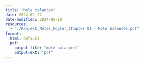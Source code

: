 ```yaml
--- 
title: "Mole balances" 
date: 2024-02-22
date-modified: 2024-05-10
resources:
  - "./Ranjeet_Notes_Fogler_Chapter 01 - Mole balances.pdf"
format:
  html: default
  pdf:
    output-file: "mole-balances"
    output-ext: "pdf"
---
```


